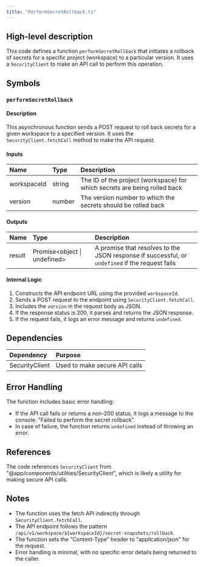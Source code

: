 ```yaml
---
title: "PerformSecretRollback.ts"
---
```


## High-level description
This code defines a function `performSecretRollback` that initiates a rollback of secrets for a specific project (workspace) to a particular version. It uses a `SecurityClient` to make an API call to perform this operation.

## Symbols

### `performSecretRollback`
#### Description
This asynchronous function sends a POST request to roll back secrets for a given workspace to a specified version. It uses the `SecurityClient.fetchCall` method to make the API request.

#### Inputs
| Name | Type | Description |
|:-----|:-----|:------------|
| workspaceId | string | The ID of the project (workspace) for which secrets are being rolled back |
| version | number | The version number to which the secrets should be rolled back |

#### Outputs
| Name | Type | Description |
|:-----|:-----|:------------|
| result | Promise&lt;object \| undefined&gt; | A promise that resolves to the JSON response if successful, or `undefined` if the request fails |

#### Internal Logic
1. Constructs the API endpoint URL using the provided `workspaceId`.
2. Sends a POST request to the endpoint using `SecurityClient.fetchCall`.
3. Includes the `version` in the request body as JSON.
4. If the response status is 200, it parses and returns the JSON response.
5. If the request fails, it logs an error message and returns `undefined`.

## Dependencies
| Dependency | Purpose |
|:-----------|:--------|
| SecurityClient | Used to make secure API calls |

## Error Handling
The function includes basic error handling:
- If the API call fails or returns a non-200 status, it logs a message to the console: "Failed to perform the secret rollback".
- In case of failure, the function returns `undefined` instead of throwing an error.

## References
The code references `SecurityClient` from "@app/components/utilities/SecurityClient", which is likely a utility for making secure API calls.

## Notes
- The function uses the fetch API indirectly through `SecurityClient.fetchCall`.
- The API endpoint follows the pattern `/api/v1/workspace/${workspaceId}/secret-snapshots/rollback`.
- The function sets the "Content-Type" header to "application/json" for the request.
- Error handling is minimal, with no specific error details being returned to the caller.